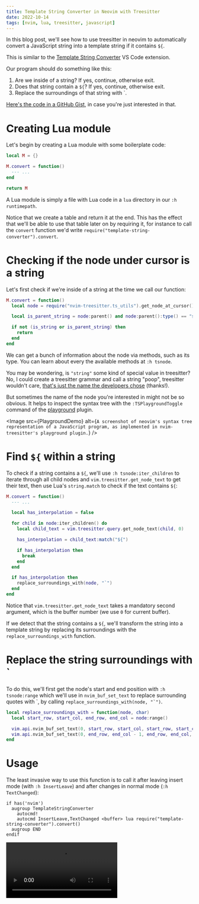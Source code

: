 ```yaml
---
title: Template String Converter in Neovim with Treesitter
date: 2022-10-14
tags: [nvim, lua, treesitter, javascript]
---
```




In this blog post, we'll see how to use treesitter in neovim to automatically
convert a JavaScript string into a template string if it contains `${`.

This is similar to the [Template String
Converter](https://marketplace.visualstudio.com/items?itemName=meganrogge.template-string-converter)
VS Code extension.

Our program should do something like this:

1. Are we inside of a string? If yes, continue, otherwise exit.
2. Does that string contain a `${`? If yes, continue, otherwise exit.
3. Replace the surroundings of that string with \`.

[Here's the code in a GitHub
Gist](https://gist.github.com/phelipetls/70b1cf29791501cae99887938008cc6a), in
case you're just interested in that.

# Creating Lua module

Let's begin by creating a Lua module with some boilerplate code:

```lua filename="~/.config/nvim/lua/template-string-converter.lua"
local M = {}

M.convert = function()
  --- ...
end

return M
```

A Lua module is simply a file with Lua code in a `lua` directory in our `:h
runtimepath`.

Notice that we create a table and return it at the end. This has the effect
that we'll be able to use that table later on by requiring it, for instance to
call the `convert` function we'd write
`require("template-string-converter").convert`.

# Checking if the node under cursor is a string

Let's first check if we're inside of a string at the time we call our function:

```lua
M.convert = function()
  local node = require("nvim-treesitter.ts_utils").get_node_at_cursor()

  local is_parent_string = node:parent() and node:parent():type() == "string"

  if not (is_string or is_parent_string) then
    return
  end
end
```

We can get a bunch of information about the node via methods, such as its type.
You can learn about every the available methods at `:h tsnode`.

You may be wondering, is `"string"` some kind of special value in treesitter?
No, I could create a treesitter grammar and call a string "poop", treesitter
wouldn't care, [that's just the name the developers
chose](https://github.com/tree-sitter/tree-sitter-javascript/blob/936d976a782e75395d9b1c8c7c7bf4ba6fe0d86b/grammar.js#L887-L904)
(thanks!).

But sometimes the name of the node you're interested in might not be so
obvious. It helps to inspect the syntax tree with the `:TSPlaygroundToggle`
command of the [playground](https://github.com/nvim-treesitter/playground)
plugin.

<Image src={PlaygroundDemo} alt={`A screenshot of neovim's syntax tree representation of a JavaScript program, as implemented in nvim-treesitter's playground plugin.`} />

# Find `${` within a string

To check if a string contains a `${`, we'll use `:h tsnode:iter_children` to
iterate through all child nodes and `vim.treesitter.get_node_text` to get their
text, then use Lua's `string.match` to check if the text contains `${`:

```lua
M.convert = function()
  --- ...

  local has_interpolation = false

  for child in node:iter_children() do
    local child_text = vim.treesitter.query.get_node_text(child, 0)

    has_interpolation = child_text:match("${")

    if has_interpolation then
      break
    end
  end

  if has_interpolation then
    replace_surroundings_with(node, "`")
  end
end
```

<Warn>

Notice that `vim.treesitter.get_node_text` takes a mandatory second argument,
which is the buffer number (we use `0` for current buffer).

</Warn>

If we detect that the string contains a `${`, we'll transform the string into a
template string by replacing its surroundings with the `replace_surroundings_with` function.

# Replace the string surroundings with `

To do this, we'll first get the node's start and end position with `:h
tsnode:range` which we'll use in `nvim_buf_set_text` to replace surrounding
quotes with \`, by calling <code>replace_surroundings_with(node, "\`")</code>.

```lua
local replace_surroundings_with = function(node, char)
  local start_row, start_col, end_row, end_col = node:range()

  vim.api.nvim_buf_set_text(0, start_row, start_col, start_row, start_col + 1, { char })
  vim.api.nvim_buf_set_text(0, end_row, end_col - 1, end_row, end_col, { char })
end
```

# Usage

The least invasive way to use this function is to call it after leaving insert
mode (with `:h InsertLeave`) and after changes in normal mode (`:h
TextChanged`):

```vim filename="~/.config/nvim/after/ftplugin/javascript.vim"
if has('nvim')
  augroup TemplateStringConverter
    autocmd!
    autocmd InsertLeave,TextChanged <buffer> lua require("template-string-converter").convert()
  augroup END
endif
```

<Video src={InsertLeaveDemo} caption="Using with InsertLeave event." />
<Video src={TextChangedDemo} caption="Using with TextChanged event." />

Using it at every change in insert mode, with `:h TextChangedI`, would be more
tricky.
